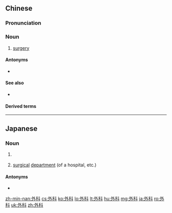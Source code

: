 ==Chinese==
{{zh-forms}}
{{wikipedia|lang=zh}}

===Pronunciation===
{{zh-pron
|m=wàikē
|c=ngoi6 fo1
|mn=qz:gōa-kher/tw,xm,zz:gōa-kho
|cat=n
}}

===Noun===
{{zh-noun}}

# [[surgery]] {{gloss|hospital department}}

====Antonyms====
* {{zh-l|內科}}

====See also====
* {{zh-l|手術}}

====Derived terms====
{{zh-der|外科醫生|外科學|外科手術|整型外科|泌尿外科}}

{{zh-cat|Medicine}}

----

==Japanese==
{{ja-kanjitab|げ|か|yomi=o}}

===Noun===
{{ja-noun|げか}}

# {{l|en|surgery|id=medical specialty}} {{gloss|medical specialty}}
# [[surgical]] [[department]] (of a hospital, etc.)

====Antonyms====
* {{ja-r|内科|ないか}}

[[zh-min-nan:外科]]
[[cs:外科]]
[[ko:外科]]
[[lo:外科]]
[[lt:外科]]
[[hu:外科]]
[[mg:外科]]
[[ja:外科]]
[[ro:外科]]
[[uk:外科]]
[[zh:外科]]